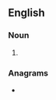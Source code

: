 ==English==

===Noun===
{{head|en|noun plural form}}

# {{plural of|settlor|lang=en}}

===Anagrams===
* {{anagrams|en|Stotlers|Trostles|slotters}}